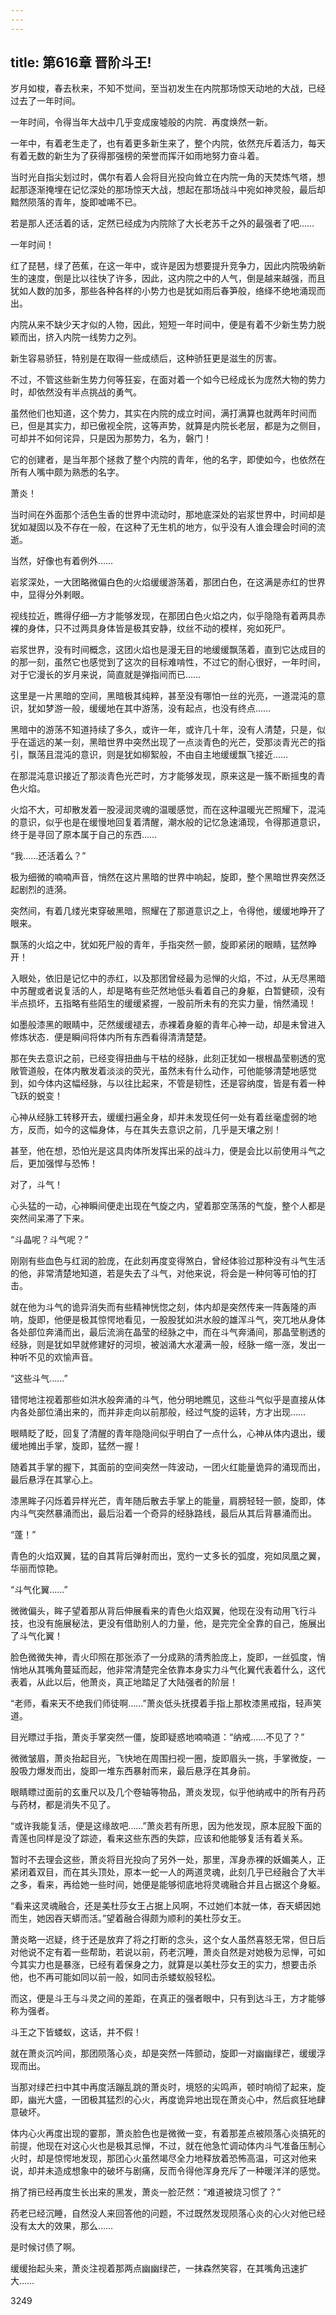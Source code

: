 ```yaml
---
---
---
```

title: 第616章 晋阶斗王!
---



岁月如梭，春去秋来，不知不觉间，至当初发生在内院那场惊天动地的大战，已经过去了一年时间。

一年时间，令得当年大战中几乎变成废墟般的内院．再度焕然一新。

一年中，有着老生走了，也有着更多新生来了，整个内院，依然充斥着活力，每天有着无数的新生为了获得那强榜的荣誉而挥汗如雨地努力奋斗着。

当时光自指尖划过时，偶尔有着人会将目光投向耸立在内院一角的天焚炼气塔，想起那逐渐掩埋在记忆深处的那场惊天大战，想起在那场战斗中宛如神灵般，最后却黯然陨落的青年，旋即嘘唏不已。

若是那人还活着的话，定然已经成为内院除了大长老苏千之外的最强者了吧……

一年时间！

红了琵琶，绿了芭蕉，在这一年中，或许是因为想要提升竞争力，因此内院吸纳新生的速度，倒是比以往快了许多，因此，这内院之中的人气，倒是越来越强，而且犹如人数的加多，那些各种各样的小势力也是犹如雨后春笋般，络绎不绝地涌现而出。

内院从来不缺少天才似的人物，因此，短短一年时间中，便是有着不少新生势力脱颖而出，挤入内院一线势力之列。

新生容易骄狂，特别是在取得一些成绩后，这种骄狂更是滋生的厉害。

不过，不管这些新生势力何等狂妄，在面对着一个如今已经成长为庞然大物的势力时，却依然没有半点挑战的勇气。

虽然他们也知道，这个势力，其实在内院的成立时间，满打满算也就两年时间而已，但是其实力，却已傲视全院，这等声势，就算是内院长老层，都是为之侧目，可却并不如何诧异，只是因为那势力，名为，磐门！

它的创建者，是当年那个拯救了整个内院的青年，他的名字，即使如今，也依然在所有人嘴中颇为熟悉的名字。

萧炎！

当时间在外面那个活色生香的世界中流动时，那地底深处的岩浆世界中，时间却是犹如凝固以及不存在一般，在这种了无生机的地方，似乎没有人谁会理会时间的流逝。

当然，好像也有着例外……

岩浆深处，一大团略微偏白色的火焰缓缓游荡着，那团白色，在这满是赤红的世界中，显得分外剌眼。

视线拉近，瞧得仔细—方才能够发现，在那团白色火焰之内，似乎隐隐有着两具赤裸的身体，只不过两具身体皆是极其安静，纹丝不动的模样，宛如死尸。

岩浆世界，没有时间概念，这团火焰也是漫无目的地缓缓飘荡着，直到它达成目的的那一刻，虽然它也感觉到了这次的目标难啃性，不过它的耐心很好，一年时间，对于它漫长的岁月来说，简直就是弹指间而已……

这里是一片黑暗的空间，黑暗极其纯粹，甚至没有哪怕一丝的光亮，一道混沌的意识，犹如梦游一般，缓缓地在其中游荡，没有起点，也没有终点……

黑暗中的游荡不知道持续了多久，或许一年，或许几十年，没有人清楚，只是，似乎在遥远的某一刻，黑暗世界中突然出现了一点淡青色的光芒，受那淡青光芒的指引，飘荡且混沌的意识，则是犹如柳絮般，不由自主地缓缓飘飞接近……

在那混沌意识接近了那淡青色光芒时，方才能够发现，原来这是一簇不断摇曳的青色火焰。

火焰不大，可却散发着一股浸润灵魂的温暖感觉，而在这种温暖光芒照耀下，混沌的意识，似乎也是在缓慢地回复着清醒，潮水般的记忆急速涌现，令得那道意识，终于是寻回了原本属于自己的东西……

“我……还活着么？”

极为细微的喃喃声音，悄然在这片黑暗的世界中响起，旋即，整个黑暗世界突然泛起剧烈的涟漪。

突然间，有着几缕光束穿破黑暗，照耀在了那道意识之上，令得他，缓缓地睁开了眼来。

飘荡的火焰之中，犹如死尸般的青年，手指突然一颤，旋即紧闭的眼睛，猛然睁开！

入眼处，依旧是记忆中的赤红，以及那团曾经最为忌惮的火焰，不过，从无尽黑暗中苏醒或者说复活的人，却是略有些茫然地低头看着自己的身躯，白暂健硕，没有半点损坏，五指略有些陌生的缓缓紧握，一股前所未有的充实力量，悄然涌现！

如墨般漆黑的眼睛中，茫然缓缓褪去，赤裸着身躯的青年心神一动，却是未曾进入修炼状态．便是瞬间将体内所有东西看得清清楚楚。

那在失去意识之前，已经变得扭曲与干枯的经脉，此刻正犹如一根根晶莹剔透的宽敞管道般，在体内散发着淡淡的荧光，虽然未有什么动作，可他能够清楚地感觉到，如今体内这幅经脉，与以往比起来，不管是韧性，还是容纳度，皆是有着一种飞跃的蜕变！

心神从经脉工转移开去，缓缓扫遍全身，却并未发现任何一处有着丝毫虚弱的地方，反而，如今的这幅身体，与在其失去意识之前，几乎是天壤之别！

甚至，他在想，恐怕光是这具肉体所发挥出采的战斗力，便是会比以前使用斗气之后，更加强悍与恐怖！

对了，斗气！

心头猛的一动，心神瞬间便走出现在气旋之内，望着那空荡荡的气旋，整个人都是突然间呆滞了下来。

“斗晶呢？斗气呢？”

刚刚有些血色与红润的脸庞，在此刻再度变得煞白，曾经体验过那种没有斗气生活的他，非常清楚地知道，若是失去了斗气，对他来说，将会是一种何等可怕的打击。

就在他为斗气的诡异消失而有些精神恍惚之刻，体内却是突然传来一阵轰隆的声响，旋即，他便是极其惊愕地看见，一股股犹如洪水般的雄浑斗气，突兀地从身体各处部位奔涌而出，最后流淌在晶莹的经脉之中，而在斗气奔涌间，那晶莹剔透的经脉，则是犹如早就修建好的河坝，被汹涌大水灌满一般，经脉一缩一涨，发出一种听不见的欢愉声音。

“这些斗气……”

错愕地注视着那些如洪水般奔涌的斗气，他分明地瞧见，这些斗气似乎是直接从体内各处部位涌出来的，而并非走向以前那般，经过气旋的运转，方才出现……

眼睛眨了眨，回复了清醒的青年隐隐间似乎明白了一点什么，心神从体内退出，缓缓地摊出手掌，旋即，猛然一握！

随着其手掌的握下，其面前的空间突然一阵波动，一团火红能量诡异的涌现而出，最后悬浮在其掌心上。

漆黑眸子闪烁着异样光芒，青年随后散去手掌上的能量，肩膀轻轻一颤，旋即，体内斗气突然暴涌而出，最后沿着一个奇异的经脉路线，最后从其后背暴涌而出。

“蓬！”

青色的火焰双翼，猛的自其背后弹射而出，宽约一丈多长的弧度，宛如凤凰之翼，华丽而惊艳。

“斗气化翼……”

微微偏头，眸子望着那从背后伸展看来的青色火焰双翼，他现在没有动用飞行斗技，也没有施展秘法，更没有借助别人的力量，他，是完完全全靠的自己，施展出了斗气化翼！

脸色微微失神，青火印照在那张添了一分成熟的清秀脸庞上，旋即，一丝弧度，悄悄地从其嘴角蔓延而起，他非常清楚完全依靠本身实力斗气化翼代表着什么，这代表着，从此以后，他萧炎，真正地踏足了大陆强者的阶层！

“老师，看来天不绝我们师徒啊……”萧炎低头抚摸着手指上那枚漆黑戒指，轻声笑道。

目光瞟过手指，萧炎手掌突然一僵，旋即疑惑地喃喃道：“纳戒……不见了？”

微微皱眉，萧炎抬起目光，飞快地在周围扫视一圈，旋即眉头一挑，手掌微旋，一股吸力爆发而出，旋即一堆东西暴射而来，最后悬浮在其身前。

眼睛瞟过面前的玄重尺以及几个卷轴等物品，萧炎发现，似乎他纳戒中的所有丹药与药材，都是消失不见了。

“或许我能复活，便是这缘故吧……”萧炎若有所思，因为他发现，原本屁股下面的青莲也同样是没了踪迹，看来这些东西的失踪，应该和他能够复活有着关系。

暂时不去理会这些，萧炎将目光投向了另外一处，那里，浑身赤裸的妖媚美人，正紧闭着双目，而在其头顶处，原本一蛇一人的两道灵魂，此刻几乎已经融合了大半之多，看来，再给她一些时间，她便是能够彻底地将灵魂融合并且占据这个身躯。

“看来这灵魂融合，还是美杜莎女王占据上风啊，不过她们本就一体，吞天蟒因她而生，她因吞天蟒而活。”望着融合得颇为顺利的美杜莎女王。

萧炎略一迟疑，终于还是放弃了将之打断的念头，这个女人虽然喜怒无常，但日后对他说不定有着一些帮助，若说以前，药老沉睡，萧炎自然是对她极为忌惮，可如今其实力也是暴涨，已经有着保身之力，就算是以美杜莎女王的实力，想要击杀他，也不再可能如同以前一般，如同击杀蝼蚁般轻松。

而这，便是斗王与斗灵之间的差距，在真正的强者眼中，只有到达斗王，方才能够称为强者。

斗王之下皆蝼蚁，这话，并不假！

就在萧炎沉吟间，那团陨落心炎，却是突然一阵颤动，旋即一对幽幽绿芒，缓缓浮现而出。

当那对绿芒扫中其中再度活蹦乱跳的萧炎时，境怒的尖鸣声，顿时响彻了起来，旋即，幽光大盛，一团极其猛烈的心火，再度诡异地出现在萧炎心中，然后疯狂地肆意破坏。

体内心火再度出现的霎那，萧炎脸色也是微微一变，有着那差点被陨落心炎搞死的前提，他现在对这心火也是极其忌惮，不过，就在他急忙调动体内斗气准备压制心火时，却是惊愕地发现，那团心火虽然竭尽全力地释放着恐怖高温，可这对他来说，却并未造成想象中的破坏与剧痛，反而令得他浑身充斥了一种暖洋洋的感觉。

捎了捎已经再度生长出来的黑发，萧炎一脸茫然：“难道被烧习惯了？”

药老已经沉睡，自然没人来回答他的问题，不过既然发现陨落心炎的心火对他已经没有太大的效果，那么……

是时候讨债了啊。

缓缓抬起头来，萧炎注视着那两点幽幽绿芒，一抹森然笑容，在其嘴角迅速扩大……





3249